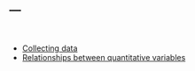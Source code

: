 ---
---

<br>

- [Collecting data](lectures/CollectingData.html)
- [Relationships between quantitative variables](lectures/Regression.html)
